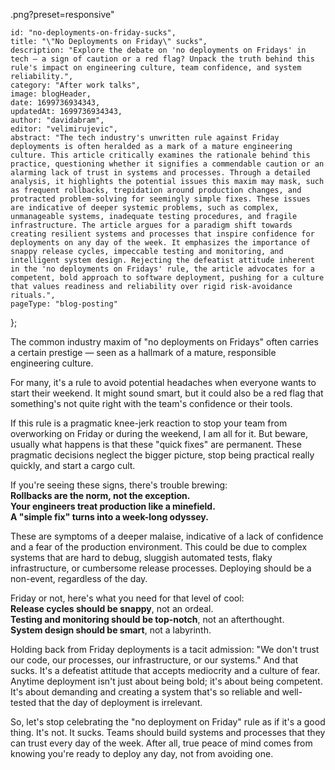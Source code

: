 
.png?preset=responsive"

    id: "no-deployments-on-friday-sucks",
    title: "\"No Deployments on Friday\" sucks", 
    description: "Explore the debate on 'no deployments on Fridays' in tech — a sign of caution or a red flag? Unpack the truth behind this rule's impact on engineering culture, team confidence, and system reliability.",
    category: "After work talks",
    image: blogHeader,
    date: 1699736934343,
    updatedAt: 1699736934343,
    author: "davidabram",
    editor: "velimirujevic",
    abstract: "The tech industry's unwritten rule against Friday deployments is often heralded as a mark of a mature engineering culture. This article critically examines the rationale behind this practice, questioning whether it signifies a commendable caution or an alarming lack of trust in systems and processes. Through a detailed analysis, it highlights the potential issues this maxim may mask, such as frequent rollbacks, trepidation around production changes, and protracted problem-solving for seemingly simple fixes. These issues are indicative of deeper systemic problems, such as complex, unmanageable systems, inadequate testing procedures, and fragile infrastructure. The article argues for a paradigm shift towards creating resilient systems and processes that inspire confidence for deployments on any day of the week. It emphasizes the importance of snappy release cycles, impeccable testing and monitoring, and intelligent system design. Rejecting the defeatist attitude inherent in the 'no deployments on Fridays' rule, the article advocates for a competent, bold approach to software deployment, pushing for a culture that values readiness and reliability over rigid risk-avoidance rituals.", 
    pageType: "blog-posting"
};


The common industry maxim of "no deployments on Fridays" often carries a certain prestige — seen as a hallmark of a mature, responsible engineering culture.

For many, it's a rule to avoid potential headaches when everyone wants to start their weekend. It might sound smart, but it could also be a red flag that something's not quite right with the team's confidence or their tools.

If this rule is a pragmatic knee-jerk reaction to stop your team from overworking on Friday or during the weekend, I am all for it. But beware, usually what happens is that these "quick fixes" are permanent. These pragmatic decisions neglect the bigger picture, stop being practical really quickly, and start a cargo cult.

If you're seeing these signs, there's trouble brewing:  
**Rollbacks are the norm, not the exception.**  
**Your engineers treat production like a minefield.**  
**A "simple fix" turns into a week-long odyssey.**  

These are symptoms of a deeper malaise, indicative of a lack of confidence and a fear of the production environment. This could be due to complex systems that are hard to debug, sluggish automated tests, flaky infrastructure, or cumbersome release processes. Deploying should be a non-event, regardless of the day.

Friday or not, here's what you need for that level of cool:  
**Release cycles should be snappy**, not an ordeal.  
**Testing and monitoring should be top-notch**, not an afterthought.  
**System design should be smart**, not a labyrinth.  


Holding back from Friday deployments is a tacit admission: "We don't trust our code, our processes, our infrastructure, or our systems."
And that sucks. It's a defeatist attitude that accepts mediocrity and a culture of fear.
Anytime deployment isn't just about being bold; it's about being competent. It's about demanding and creating a system that's so reliable and well-tested that the day of deployment is irrelevant.

So, let's stop celebrating the "no deployment on Friday" rule as if it's a good thing. It's not. It sucks. Teams should build systems and processes that they can trust every day of the week. After all, true peace of mind comes from knowing you're ready to deploy any day, not from avoiding one.





